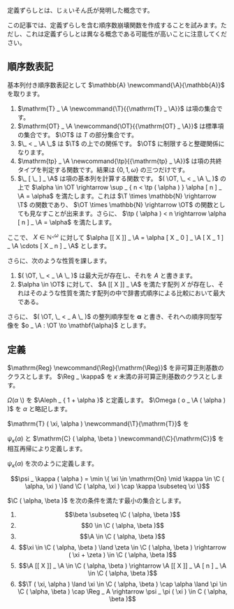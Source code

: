 定義ずらしとは、じぇいそん氏が発明した概念です。

この記事では、定義ずらしを含む順序数崩壊関数を作成することを試みます。ただし、これは定義ずらしとは異なる概念である可能性が高いことに注意してください。

== 順序数表記 ==

基本列付き順序数表記として \( \mathbb{A} \newcommand{\A}{\mathbb{A}} \) を取ります。

# \( \mathrm{T} _ \A \newcommand{\T}{{\mathrm{T} _ \A}} \) は項の集合です。
# \( \mathrm{OT} _ \A \newcommand{\OT}{{\mathrm{OT} _ \A}} \) は標準項の集合です。 \( \OT \) は \( T \) の部分集合です。
# \( \_ < _ \A \_ \) は \( \T \) の上での関係です。 \( \OT \) に制限すると整礎関係になります。
# \( \mathrm{tp} _ \A \newcommand{\tp}{{\mathrm{tp} _ \A}} \) は項の共終タイプを判定する関数です。結果は \( \{ 0, 1, \omega \} \) の三つだけです。
# \( \_ [ \_ ] _ \A \) は項の基本列を計算する関数です。 \( ( \OT, \_ < _ \A \_ ) \) の上で \( \alpha \in \OT \rightarrow \sup _ { n < \tp ( \alpha ) } \alpha [ n ] _ \A = \alpha \) を満たします。これは \( \T \times \mathbb{N} \rightarrow \T \) の関数であり、 \( \OT \times \mathbb{N} \rightarrow \OT \) の関数としても見なすことが出来ます。さらに、 \( \tp ( \alpha ) < n \rightarrow \alpha [ n ] _ \A = \alpha \) を満たします。

ここで、 \( X \in \mathbb{N} ^ { _ < \omega } \) に対して \( \alpha [[ X ]] _ \A = \alpha [ X _ 0 ] _ \A [ X _ 1 ] _ \A \cdots [ X _ n ] _ \A \) とします。

さらに、次のような性質を課します。

# \( ( \OT, \_ < _ \A \_ ) \) は最大元が存在し、それを \( A \) と書きます。
# \( \alpha \in \OT \) に対して、 \( A [[ X ]] _ \A \) を満たす配列 \( X \) が存在し、それはそのような性質を満たす配列の中で辞書式順序による比較において最大である。

さらに、 \( ( \OT, \_ < _ A \_ ) \) の整列順序型を \( \mathbf{\alpha} \) と書き、それへの順序同型写像を \( o _ \A : \OT \to \mathbf{\alpha} \) とします。

== 定義 ==

\( \mathrm{Reg} \newcommand{\Reg}{\mathrm{\Reg}} \) を非可算正則基数のクラスとします。 \( \Reg _ \kappa \) を \( \kappa \) 未満の非可算正則基数のクラスとします。

\( \Omega ( \alpha \) \) を \( \Aleph _ { 1 + \alpha } \) と定義します。 \( \Omega ( o _ \A ( \alpha ) ) \) を \( \alpha \) と略記します。

\( \mathrm{T} ( \xi, \alpha ) \newcommand{\T}{\mathrm{T}} \) を

\( \psi _ \kappa ( \alpha ) \) と \( \mathrm{C} ( \alpha, \beta ) \newcommand{\C}{\mathrm{C}} \) を相互再帰により定義します。

\( \psi _ \kappa ( \alpha ) \) を次のように定義します。

\[ \psi _ \kappa ( \alpha ) = \min \{ \xi \in \mathrm{On} \mid \kappa \in \C ( \alpha, \xi ) \land \C ( \alpha, \xi ) \cap \kappa \subseteq \xi \} \]

\( \C ( \alpha, \beta ) \) を次の条件を満たす最小の集合とします。

# \[ \beta \subseteq \C ( \alpha, \beta ) \]
# \[ 0 \in \C ( \alpha, \beta ) \]
# \[ \A \in \C ( \alpha, \beta ) \]
# \[ \xi \in \C ( \alpha, \beta ) \land \zeta \in \C ( \alpha, \beta ) \rightarrow ( \xi + \zeta ) \in \C ( \alpha, \beta ) \]
# \[ \A [[ X ]] _ \A \in \C ( \alpha, \beta ) \rightarrow \A [[ X ]] _ \A [ n ] _ \A \in \C ( \alpha, \beta ) \]
# \[ \T ( \xi, \alpha ) \land \xi \in \C ( \alpha, \beta ) \cap \alpha \land \pi \in \C ( \alpha, \beta ) \cap \Reg _ A \rightarrow \psi _ \pi ( \xi ) \in C ( \alpha, \beta ) \]

